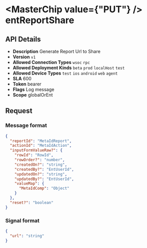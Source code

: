 
# <MasterChip value={"PUT"} /> entReportShare

## API Details

- **Description** Generate Report Url to Share
- **Version** `v1`
- **Allowed Connection Types** `wsoc` `rpc` 
- **Allowed Deployment Kinds** `beta` `prod` `localHost` `test` 
- **Allowed Device Types** `test` `ios` `android` `web` `agent` 
- **SLA** 600
- **Token** bearer
- **Flags** Log message
- **Scope** globalOrEnt


## Request

### Message format

```json
{
  "reportId": "MetaIdReport",
  "actionId": "MetaIdAction",
  "inputFormValueRaw?": {
    "rowId": "RowId",
    "rowOrder?": "number",
    "createdOn?": "string",
    "createdBy?": "EntUserId",
    "updatedOn?": "string",
    "updatedBy?": "EntUserId",
    "valueMap": {
      "MetaIdComp": "Object"
    }
  },
  "reset?": "boolean"
}
```

### Signal format

```json
{
  "url": "string"
}
```


